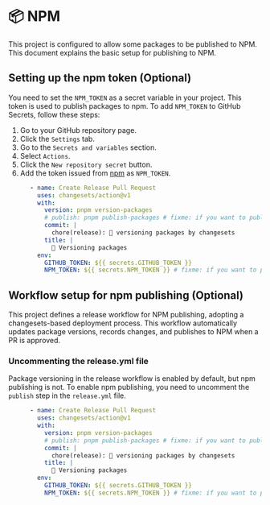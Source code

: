 # 📦 NPM

This project is configured to allow some packages to be published to NPM.
This document explains the basic setup for publishing to NPM.

## Setting up the npm token (Optional)

You need to set the `NPM_TOKEN` as a secret variable in your project.
This token is used to publish packages to npm.
To add `NPM_TOKEN` to GitHub Secrets, follow these steps:

1. Go to your GitHub repository page.
2. Click the `Settings` tab.
3. Go to the `Secrets and variables` section.
4. Select `Actions`.
5. Click the `New repository secret` button.
6. Add the token issued from [npm](https://www.npmjs.com/) as `NPM_TOKEN`.

```yaml filename=".github/workflows/release.yml" {12}
      - name: Create Release Pull Request
        uses: changesets/action@v1
        with:
          version: pnpm version-packages
          # publish: pnpm publish-packages # fixme: if you want to publish packages, uncomment this line
          commit: |
            chore(release): 🦋 versioning packages by changesets
          title: |
            🦋 Versioning packages
        env:
          GITHUB_TOKEN: ${{ secrets.GITHUB_TOKEN }}
          NPM_TOKEN: ${{ secrets.NPM_TOKEN }} # fixme: if you want to publish packages, set this secret on your repo
```

## Workflow setup for npm publishing (Optional)

This project defines a release workflow for NPM publishing, adopting a changesets-based deployment process.
This workflow automatically updates package versions, records changes, and publishes to NPM when a PR is approved.

### Uncommenting the release.yml file

Package versioning in the release workflow is enabled by default, but npm publishing is not.
To enable npm publishing, you need to uncomment the `publish` step in the `release.yml` file.

```yaml filename=".github/workflows/release.yml" {5}
      - name: Create Release Pull Request
        uses: changesets/action@v1
        with:
          version: pnpm version-packages
          # publish: pnpm publish-packages # fixme: if you want to publish packages, uncomment this line
          commit: |
            chore(release): 🦋 versioning packages by changesets
          title: |
            🦋 Versioning packages
        env:
          GITHUB_TOKEN: ${{ secrets.GITHUB_TOKEN }}
          NPM_TOKEN: ${{ secrets.NPM_TOKEN }} # fixme: if you want to publish packages, set this secret on your repo
```
